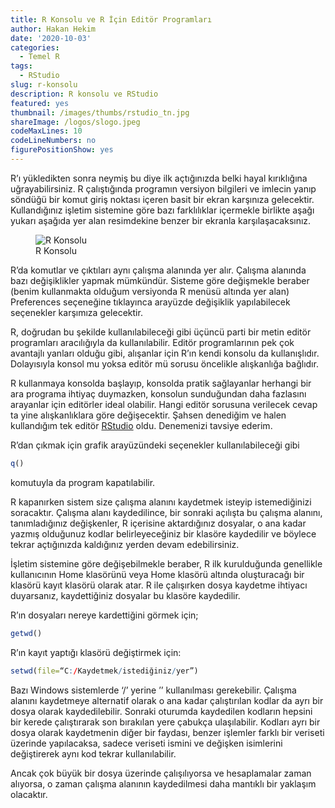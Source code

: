 ```yaml
---
title: R Konsolu ve R İçin Editör Programları
author: Hakan Hekim
date: '2020-10-03'
categories:
  - Temel R
tags:
  - RStudio
slug: r-konsolu
description: R konsolu ve RStudio
featured: yes
thumbnail: /images/thumbs/rstudio_tn.jpg
shareImage: /logos/slogo.jpeg
codeMaxLines: 10
codeLineNumbers: no
figurePositionShow: yes
---
```


R’ı yükledikten sonra neymiş bu diye ilk açtığınızda belki hayal kırıklığına uğrayabilirsiniz. R çalıştığında programın versiyon bilgileri ve imlecin yanıp söndüğü bir komut giriş noktası içeren basit bir ekran karşınıza gelecektir. Kullandığınız işletim sistemine göre bazı farklılıklar içermekle birlikte aşağı yukarı aşağıda yer alan resimdekine benzer bir ekranla karşılaşacaksınız.

![R Konsolu](/post/2020-11-25-r-konsolu/index.en_files/konsol.png)

R’da komutlar ve çıktıları aynı çalışma alanında yer alır. Çalışma alanında bazı değişiklikler yapmak mümkündür. Sisteme göre değişmekle beraber (benim kullanmakta olduğum versiyonda R menüsü altında yer alan) Preferences seçeneğine tıklayınca arayüzde değişiklik yapılabilecek seçenekler  karşımıza gelecektir.

R, doğrudan bu şekilde kullanılabileceği gibi üçüncü parti bir metin editör programları aracılığıyla da kullanılabilir. Editör programlarının pek çok avantajlı yanları olduğu gibi, alışanlar için R’ın kendi konsolu da kullanışlıdır. Dolayısıyla konsol mu yoksa editör mü sorusu öncelikle alışkanlığa bağlıdır.

R kullanmaya konsolda başlayıp, konsolda pratik sağlayanlar herhangi bir ara programa ihtiyaç duymazken, konsolun sunduğundan daha fazlasını arayanlar için editörler ideal olabilir. Hangi editör sorusuna verilecek cevap ta yine alışkanlıklara göre değişecektir. Şahsen denediğim ve halen kullandığım tek editör [RStudio](https://rstudio.com/) oldu. Denemenizi tavsiye ederim.

R’dan çıkmak için grafik arayüzündeki seçenekler kullanılabileceği gibi

```r
q()
```

komutuyla da program kapatılabilir.

R kapanırken sistem size çalışma alanını kaydetmek isteyip istemediğinizi soracaktır. Çalışma alanı kaydedilince, bir sonraki açılışta bu çalışma alanını, tanımladığınız değişkenler, R içerisine aktardığınız dosyalar, o ana kadar yazmış olduğunuz kodlar  belirleyeceğiniz bir klasöre kaydedilir ve böylece tekrar açtığınızda kaldığınız yerden devam edebilirsiniz.

İşletim sistemine göre değişebilmekle beraber, R ilk kurulduğunda genellikle kullanıcının Home klasörünü veya Home klasörü altında oluşturacağı bir klasörü kayıt klasörü olarak atar. R ile çalışırken dosya kaydetme ihtiyacı duyarsanız, kaydettiğiniz dosyalar bu klasöre kaydedilir.

R'ın dosyaları nereye kardettiğini görmek için;

```r
getwd()
```

R’ın kayıt yaptığı klasörü değiştirmek için:

```r
setwd(file=“C:/Kaydetmek/istediğiniz/yer”)
```

Bazı Windows sistemlerde ‘/’ yerine ‘\’ kullanılması gerekebilir. Çalışma alanını kaydetmeye alternatif olarak o ana kadar çalıştırılan kodlar da ayrı bir dosya olarak kaydedilebilir. Sonraki oturumda kaydedilen kodların hepsini bir kerede çalıştırarak son bırakılan yere çabukça ulaşılabilir. Kodları ayrı bir dosya olarak kaydetmenin diğer bir faydası, benzer işlemler farklı bir veriseti üzerinde yapılacaksa, sadece veriseti ismini ve değişken isimlerini değiştirerek aynı kod tekrar kullanılabilir.

Ancak çok büyük bir dosya üzerinde çalışılıyorsa ve hesaplamalar zaman alıyorsa, o zaman çalışma alanının kaydedilmesi daha mantıklı bir yaklaşım olacaktır.

